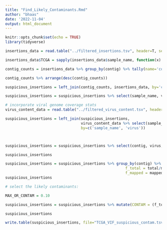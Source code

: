 ```yaml
---
title: "Find_Likely_Contaminants.Rmd"
author: "bhaas"
date: '2022-11-04'
output: html_document
---
```


```r
knitr::opts_chunk$set(echo = TRUE)
library(tidyverse)
```

```r

insertions_data = read.table("../filtered_insertions.tsv", header=T, sep="\t", stringsAsFactors = F)

insertions_data$TCGA = sapply(insertions_data$sample_name, function(x) { str_split(x, "-")[[1]][1]})

```


```r
contig_counts = insertions_data %>% group_by(contig) %>% tally(name='contig_counts') %>% filter(contig_counts > 1) 

contig_counts %>% arrange(desc(contig_counts))
```

```r

suspicious_insertions = left_join(contig_counts, insertions_data, by='contig')

suspicious_insertions = suspicious_insertions %>% select(sample_name, virus, contig, contig_counts, total) %>% arrange(desc(contig_counts), contig, desc(total))

# incorporate viral genome coverage stats
virus_content_data = read.table("../filtered_virus_content.tsv", header=T, sep="\t", stringsAsFactors = F)

suspicious_insertions = left_join(suspicious_insertions, 
                                  virus_content_data %>% select(sample_name, virus, mapped, n_bases_covered, frac_covered), 
                                  by=c('sample_name', 'virus'))



suspicious_insertions = suspicious_insertions %>% select(contig, virus, sample_name, contig_counts, total, mapped, frac_covered)

suspicious_insertions

```

```r

suspicious_insertions = suspicious_insertions %>% group_by(contig) %>% mutate(max_total = max(total), max_mapped = max(mapped),
                                                      f_total = total/max_total,
                                                      f_mapped = mapped/max_mapped)
suspicious_insertions
```




```r
# select the likely contaminants:

MAX_OR_CONTAM = 0.10

suspicious_insertions = suspicious_insertions %>% mutate(CONTAM = (f_total < MAX_OR_CONTAM & f_mapped < MAX_OR_CONTAM) )

suspicious_insertions
```


```r

write.table(suspicious_insertions, file="TCGA_VIF_suspicious_contam.tsv", quote=F, sep="\t", row.names = F)


```




